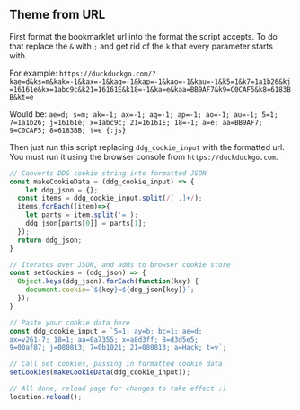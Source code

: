 ## Theme from URL

First format the bookmarklet url into the format the script accepts. To do that replace the `&` with `;` and get rid of the `k` that every parameter starts with.

For example:
`https://duckduckgo.com/?kae=d&ks=m&kak=-1&kax=-1&kaq=-1&kap=-1&kao=-1&kau=-1&k5=1&k7=1a1b26&kj=16161e&kx=1abc9c&k21=16161E&k18=-1&ka=e&kaa=BB9AF7&k9=C0CAF5&k8=6183BB&kt=e`

Would be:
`ae=d; s=m; ak=-1; ax=-1; aq=-1; ap=-1; ao=-1; au=-1; 5=1; 7=1a1b26; j=16161e; x=1abc9c; 21=16161E; 18=-1; a=e; aa=BB9AF7; 9=C0CAF5; 8=6183BB; t=e {:js}`

Then just run this script replacing `ddg_cookie_input` with the formatted url. You must run it using the browser console from `https://duckduckgo.com`.

``` js
// Converts DDG cookie string into formatted JSON
const makeCookieData = (ddg_cookie_input) => {
	let ddg_json = {};
  const items = ddg_cookie_input.split(/[ ,]+/);
  items.forEach((item)=>{
    let parts = item.split('=');
    ddg_json[parts[0]] = parts[1];
  });
  return ddg_json;
}

// Iterates over JSON, and adds to browser cookie store
const setCookies = (ddg_json) => {
  Object.keys(ddg_json).forEach(function(key) {
    document.cookie=`${key}=${ddg_json[key]}`;
  });
}

// Paste your cookie data here
const ddg_cookie_input = `5=1; ay=b; bc=1; ae=d; 
ax=v261-7; 18=1; aa=0a7355; x=a8d3ff; 8=d3d5e5; 
9=00af87; j=080813; 7=0b1021; 21=080813; a=Hack; t=v`;

// Call set cookies, passing in formatted cookie data
setCookies(makeCookieData(ddg_cookie_input));

// All done, reload page for changes to take effect :)
location.reload();
```